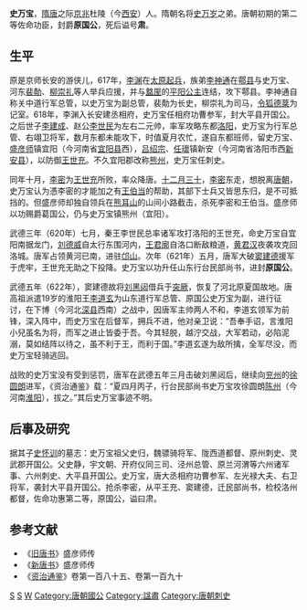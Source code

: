 {{no footnotes|time=2016-08-12T10:06:50+00:00}}
'''史万宝'''，[[隋|隋]][[唐|唐]]之际[[京兆|京兆]]杜陵（今[[西安|西安]]）人。隋朝名将[[史万岁|史万岁]]之弟。唐朝初期的第二等佐命功臣，封爵'''原国公'''，死后谥号'''肃'''。

==生平==
原是京师长安的游侠儿，617年，[[李渊|李渊]]在[[太原起兵|太原起兵]]，族弟[[李神通|李神通]]在[[鄠县|鄠县]]与史万宝、河东[[裴勣|裴勣]]、[[柳崇礼|柳崇礼]]等人举兵应援，并与[[盩厔|盩厔]]的[[平阳公主|平阳公主]]连结，攻下鄠县。李神通自称关中道行军总管，以史万宝为副总管，裴勣为长史，柳崇礼为司马，[[令狐德棻|令狐德棻]]为记室。618年，李渊入长安建丞相府，史万宝任相府功曹参军，封大平县开国公。之后世子[[李建成|李建成]]、赵公[[李世民|李世民]]为左右二元帅，率军攻略东都[[洛阳|洛阳]]，史万宝为行军总管、右翊卫将军，数月东都未能攻下，时值夏月农忙，遂自东都班师，留史万宝、[[盛彦师|盛彦师]]镇宜阳（今河南省[[宜阳县|宜阳县]]西），[[吕绍宗|吕绍宗]]、[[任瓌|任瓌]]镇新安（今河南省洛阳市西[[新安县|新安县]]），以防御[[王世充|王世充]]。不久宜阳郡改称[[熊州|熊州]]，史万宝任刺史。

同年十月，[[李密_(隋)|李密]]为[[王世充|王世充]]所败，率众降唐。[[十二月三十|十二月三十]]，[[李密_(隋)|李密]]东走，想脱离[[唐朝|唐朝]]，史万宝认为憑李密的才能加之有[[王伯当|王伯当]]的帮助，其部下士兵又皆思东归，是不可抵挡的。但盛彦师却独自领兵在[[熊耳山|熊耳山]]的山间小路截击，杀死李密和王伯当。盛彦师以功赐爵葛国公，仍与史万宝镇熊州（宜阳）。

武德三年（620年）七月，秦王李世民总率诸军攻打洛阳的王世充，命史万宝自宜阳南据龙门，[[刘德威|刘德威]]自太行东围河内，[[王君廓|王君廓]]自洛口断敌粮道，[[黄君汉|黄君汉]]夜袭攻克回洛城。唐军占领黄河已南，进驻[[邙山|邙山]]。次年（621年）五月，唐军大破[[窦建德|窦建德]]援军于虎牢，王世充无助之下投降。史万宝以功升任山东行台民部尚书，进封'''原国公'''。

武德五年（622年），窦建德故将[[刘黑闼|刘黑闼]]借兵于[[突厥|突厥]]，恢复了河北原夏国故地。唐高祖派遣19岁的淮阳王[[李道玄|李道玄]]为山东道行军总管、原国公史万宝为副，进行征讨，在下博（今河北[[深县|深县]]西南）之战中，因唐军主帅两人不和，李道玄领军为前锋，深入阵中，而史万宝在后督军，拥兵不进，他对亲卫说：“吾奉手诏，言淮阳小兒虽名为将，而军之进止皆委于吾。今其轻脱，越泞交战，大军若动，必陷泥溺，莫如结阵以待之，虽不利于王，而利于国。”李道玄遂为敌所擒，全军尽没，而史万宝轻骑逃回。

战败的史万宝没有受到惩罚，唐军在武德五年三月击破刘黑闼后，继续向[[兖州|兖州]]的[[徐圆朗|徐圆朗]]进军，《资治通鉴》载：“夏四月丙子，行台民部尚书史万宝攻徐圆朗[[陈州|陈州]]（今河南[[淮阳|淮阳]]），拔之。”其后史万宝事迹不明。

==后事及研究==
据其子[[史怀训|史怀训]]的墓志：史万宝祖父史归，魏骠骑将军、陇西道都督、原州刺史、灵武郡开国公。父史静，宇文朝、开府仪同三司、泾州总管、原兰河渭等六州诸军事、六州刺史、大平县开国公。史万宝，唐大丞相府功曹参军、左光禄大夫、右卫将军，袭封大平县开国公。抢杀李密，从平王充、窦建德，迁民部尚书，检校洛州都督，佐命功惠第二等，原国公，谥曰肃。

==参考文献==
*《[[旧唐书|旧唐书]]》盛彦师传
*《[[新唐书|新唐书]]》盛彦师传
*《[[资治通鉴|资治通鉴]]》卷第一百八十五、卷第一百九十
[[Category:唐朝军事人物|S]]
[[Category:西安人|S]]
[[Category:史姓|W]]
[[Category:唐朝國公|Category:唐朝國公]]
[[Category:諡肅|Category:諡肅]]
[[Category:唐朝刺史|Category:唐朝刺史]]